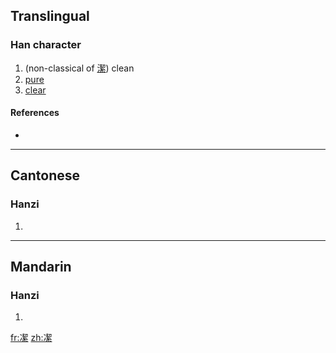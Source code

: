 ==Translingual==

===Han character===
{{Han char|rn=15|rad=冫|as=12|sn=14|four=|canj=戈一手竹火 (IMQHF)}}

# (non-classical of [[潔]]) clean
# [[pure]]
# [[clear]]

====References====
* {{Han ref|kx=0133.330|hdz=10300.230|uh=34D7|ud=13527}}

----

==Cantonese==

===Hanzi===
{{yue-hanzi|jyut=|y=git3}}

# {{defn|Cantonese|sort=冫12}}

----

==Mandarin==

===Hanzi===
{{cmn-hanzi|pin=[[jié]] ([[jie2]]), [[qǐ]] ([[qi3]])|wg=chieh<sup>2</sup>, ch'i<sup>3</sup>}}

# {{defn|Mandarin|sort=冫12}}

[[fr:㓗]]
[[zh:㓗]]